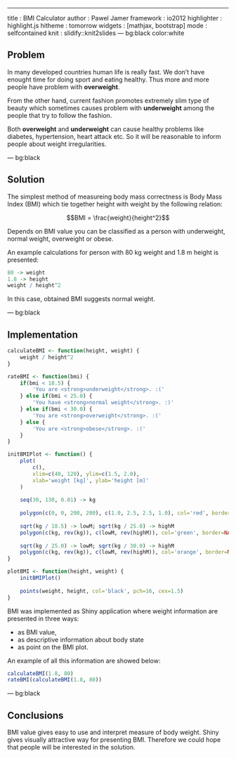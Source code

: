 ---
title       : BMI Calculator
author      : Pawel Jamer
framework   : io2012
highlighter : highlight.js
hitheme     : tomorrow
widgets     : [mathjax, bootstrap]
mode        : selfcontained
knit        : slidify::knit2slides
--- bg:black color:white

## Problem

In many developed countries human life is really fast. We don't have enought
time for doing sport and eating healthy. Thus more and more people have
problem with **overweight**.

From the other hand, current fashion promotes extremely slim type of beauty
which sometimes causes problem with **underweight** among the people that try 
to follow the fashion.

Both **overweight** and **underweight** can cause healthy problems like 
diabetes, hypertension, heart attack etc. So it will be reasonable to inform
people about weight irregularities.

--- bg:black

## Solution

The simplest method of measureing body mass correctness is Body Mass Index 
(BMI) which tie together height with weight by the following relation:

$$BMI = \frac{weight}{height^2}$$

Depends on BMI value you can be classified as a person with underweight, normal weight, overweight or obese.

An example calculations for person with 80 kg weight and 1.8 m height is presented:

```R
80 -> weight
1.8 -> height
weight / height^2
```

In this case, obtained BMI suggests normal weight.

--- bg:black

## Implementation

```R
calculateBMI <- function(height, weight) {
    weight / height^2
}

rateBMI <- function(bmi) {
    if(bmi < 18.5) {
        'You are <strong>underweight</strong>. :('
    } else if(bmi < 25.0) {
        'You have <strong>normal weight</strong>. :)'
    } else if(bmi < 30.0) {
        'You are <strong>overweight</strong>. :('
    } else {
        'You are <strong>obese</strong>. :('
    }
}

initBMIPlot <- function() {
    plot(
        c(),
        xlim=c(40, 120), ylim=c(1.5, 2.0),
        xlab='weight [kg]', ylab='height [m]'
    )
    
    seq(30, 130, 0.01) -> kg
    
    polygon(c(0, 0, 200, 200), c(1.0, 2.5, 2.5, 1.0), col='red', border=NA)
    
    sqrt(kg / 18.5) -> lowM; sqrt(kg / 25.0) -> highM
    polygon(c(kg, rev(kg)), c(lowM, rev(highM)), col='green', border=NA)
    
    sqrt(kg / 25.0) -> lowM; sqrt(kg / 30.0) -> highM
    polygon(c(kg, rev(kg)), c(lowM, rev(highM)), col='orange', border=NA)
}

plotBMI <- function(height, weight) {
    initBMIPlot()
    
    points(weight, height, col='black', pch=16, cex=1.5)
}
```

BMI was implemented as Shiny application where weight information are presented
in three ways:

- as BMI value,
- as descriptive information about body state
- as point on the BMI plot.

An example of all this information are showed below:

```R
calculateBMI(1.8, 80)
rateBMI(calculateBMI(1.8, 80))
```

--- bg:black

## Conclusions

BMI value gives easy to use and interpret measure of body weight. Shiny gives
visually attractive way for presenting BMI. Therefore we could hope that 
people will be interested in the solution.



